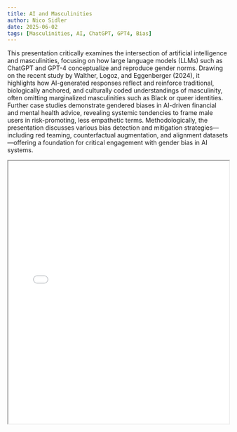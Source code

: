 ```yaml
---
title: AI and Masculinities
author: Nico Sidler
date: 2025-06-02
tags: [Masculinities, AI, ChatGPT, GPT4, Bias]
---
```


This presentation critically examines the intersection of artificial intelligence and masculinities, focusing on how large language models (LLMs) such as ChatGPT and GPT-4 conceptualize and reproduce gender norms. Drawing on the recent study by Walther, Logoz, and Eggenberger (2024), it highlights how AI-generated responses reflect and reinforce traditional, biologically anchored, and culturally coded understandings of masculinity, often omitting marginalized masculinities such as Black or queer identities. Further case studies demonstrate gendered biases in AI-driven financial and mental health advice, revealing systemic tendencies to frame male users in risk-promoting, less empathetic terms. Methodologically, the presentation discusses various bias detection and mitigation strategies—including red teaming, counterfactual augmentation, and alignment datasets—offering a foundation for critical engagement with gender bias in AI systems.

::: {.callout-note title="Slides"}
<iframe src="/assets/files/20250602-AI_and_Masculinities-Nico_Sidler.pdf" width="100%" height="600px" loading="lazy" allowfullscreen title="AI and Masculinities Presentation Slides" aria-label="AI and Masculinities presentation slides">

This browser does not support PDFs. Please download the PDF <a href="/assets/files/20250602-AI_and_Masculinities-Nico_Sidler.pdf">download the PDF</a> to view it.

</iframe>
:::